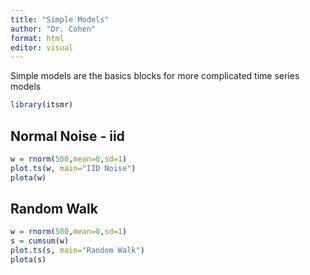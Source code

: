 ```yaml
---
title: "Simple Models"
author: "Dr. Cohen"
format: html
editor: visual
---
```


Simple models are the basics blocks for more complicated time series models

```r
library(itsmr)
```


## Normal Noise - iid

```r
w = rnorm(500,mean=0,sd=1)
plot.ts(w, main="IID Noise")
plota(w)
```

## Random Walk

```r
w = rnorm(500,mean=0,sd=1)
s = cumsum(w)
plot.ts(s, main="Random Walk")
plota(s)
```

